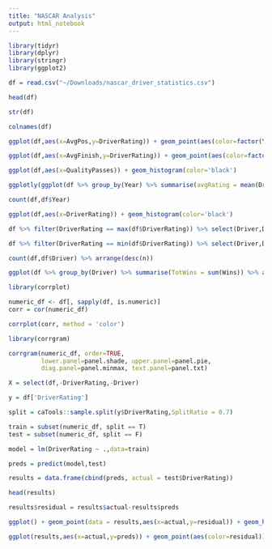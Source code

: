 ```yaml
---
title: "NASCAR Analysis"
output: html_notebook
---
```


```r
library(tidyr)
library(dplyr)
library(stringr)
library(ggplot2)
```


```r
df = read.csv("~/Downloads/nascar_driver_statistics.csv")
```

```r
head(df)
```


```r
str(df)
```
```r
colnames(df)
```

```r
ggplot(df,aes(x=AvgPos,y=DriverRating)) + geom_point(aes(color=factor(Year)))
```

```r
ggplot(df,aes(x=AvgFinish,y=DriverRating)) + geom_point(aes(color=factor(Year)))
```

```r
ggplot(df,aes(x=QualityPasses)) + geom_histogram(color='black')
```
```r
ggplotly(ggplot(df %>% group_by(Year) %>% summarise(avgRating = mean(DriverRating)) %>% arrange(Year),aes(x=Year,y=avgRating)) + geom_line(linewidth=1))
```
```r
count(df,df$Year)
```

```r
ggplot(df,aes(x=DriverRating)) + geom_histogram(color='black')
```
```r
df %>% filter(DriverRating == max(df$DriverRating)) %>% select(Driver,DriverRating,Year)
```
```r
df %>% filter(DriverRating == min(df$DriverRating)) %>% select(Driver,DriverRating,Year)
```
```r
count(df,df$Driver) %>% arrange(desc(n))
```
```r
ggplot(df %>% group_by(Driver) %>% summarise(TotWins = sum(Wins)) %>% arrange(desc(TotWins)) %>% head(10), aes(x=Driver,y=TotWins)) + geom_bar(stat = 'identity',aes(fill=Driver))
```

```r
library(corrplot)
```

```r
numeric_df <- df[, sapply(df, is.numeric)]
corr = cor(numeric_df)
```

```r
corrplot(corr, method = 'color')
```

```r
library(corrgram)
```

```r
corrgram(numeric_df, order=TRUE,
         lower.panel=panel.shade, upper.panel=panel.pie,
         diag.panel=panel.minmax, text.panel=panel.txt)
```
```r
X = select(df,-DriverRating,-Driver)
```

```r
y = df['DriverRating']
```

```r
split = caTools::sample.split(y$DriverRating,SplitRatio = 0.7)
```

```r
train = subset(numeric_df, split == T)
test = subset(numeric_df, split == F)
```

```r
model = lm(DriverRating ~ .,data=train)
```

```r
preds = predict(model,test)
```

```r
results = data.frame(cbind(preds, actual = test$DriverRating))
```


```r
head(results)
```

```r
results$residual = results$actual-results$preds
```

```r
ggplot() + geom_point(data = results,aes(x=actual,y=residual)) + geom_hline(yintercept = 0,color='red')
```

```r
ggplot(results,aes(x=actual,y=preds)) + geom_point(aes(color=residual)) + geom_line(aes(x=actual,y=actual),color='red')
```